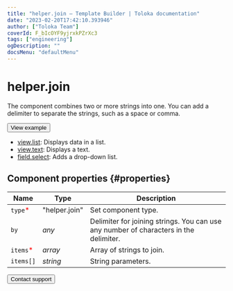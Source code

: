 ```yaml
---
title: "helper.join — Template Builder | Toloka documentation"
date: "2023-02-20T17:42:10.393946"
author: ["Toloka Team"]
coverId: F_bIcOYF9yjrxkPZrXc3
tags: ["engineering"]
ogDescription: ""
docsMenu: "defaultMenu"
---
```



# helper.join

The component combines two or more strings into one. You can add a delimiter to separate the strings, such as a space or comma.

<Button themeColor="light" view="default" size="l" type="link" url="https://ya.cc/t/_h--eV2Y3ttBMm">View example</Button>

<Cut title="Components used in the example">

- [view.list](/docs/template-builder/reference/view.list): Displays data in a list.
- [view.text](/docs/template-builder/reference/view.text): Displays a text.
- [field.select](/docs/template-builder/reference/field.select): Adds a drop-down list.

</Cut>

## Component properties {#properties}

**Name** | **Type** | **Description**
----- | ----- | -----
`type`<span style="color: red">\*</span> | "helper.join" | Set component type.
`by` | _any_ | Delimiter for joining strings. You can use any number of characters in the delimiter.
`items`<span style="color: red">\*</span> | _array_ | Array of strings to join.
`items[]` | _string_ | String parameters.

<Button themeColor="light" view="default" size="l" type="link" url="/docs/guide/troubleshooting/support?form-source=template-builder-reference-helper-join">Contact support</Button>
